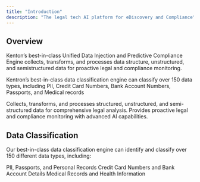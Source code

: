 ```yaml
---
title: "Introduction"
description: "The legal tech AI platform for eDiscovery and Compliance"
---
```


## Overview

Kenton’s best-in-class Unified Data Injection and Predictive Compliance Engine collects, transforms, and processes data structure, unstructured, and semistructured data for proactive legal and compliance monitoring.

Kentron’s best-in-class data classification engine can classify over 150 data types, including PII, Credit Card Numbers, Bank Account Numbers, Passports, and Medical records

<CardGroup cols={2}>
  <Card title="Unified Data Injection" icon="database">
    Collects, transforms, and processes structured, unstructured, and
    semi-structured data for comprehensive legal analysis.
  </Card>
  <Card title="Predictive Compliance Engine" icon="shield-check">
    Provides proactive legal and compliance monitoring with advanced AI
    capabilities.
  </Card>
</CardGroup>

## Data Classification

Our best-in-class data classification engine can identify and classify over 150 different data types, including:

<CardGroup cols={3}>
  <Card title="Personal Information" icon="user-shield">
    PII, Passports, and Personal Records
  </Card>
  <Card title="Financial Data" icon="credit-card">
    Credit Card Numbers and Bank Account Details
  </Card>
  <Card title="Healthcare Data" icon="hospital">
    Medical Records and Health Information
  </Card>
</CardGroup>
